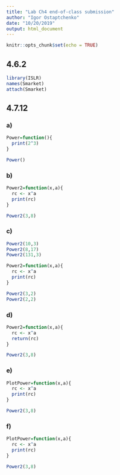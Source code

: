 ```yaml
---
title: "Lab Ch4 end-of-class submission"
author: "Igor Ostaptchenko"
date: "10/20/2019"
output: html_document
---
```


  
```r
knitr::opts_chunk$set(echo = TRUE)
```
## 4.6.2
```r
library(ISLR)
names(Smarket)
attach(Smarket)

```
## 4.7.12

### a)
```r
Power=function(){
  print(2^3)
}

Power()
```

### b)

```r
Power2=function(x,a){
  rc <- x^a
  print(rc)
}

Power2(3,8)
```

### c) 
```r

Power2(10,3)
Power2(8,17)
Power2(131,3)

```

```r
Power2=function(x,a){
  rc <- x^a
  print(rc)
}

Power2(3,2)
Power2(2,2)
```

### d)

```r
Power2=function(x,a){
  rc <- x^a
  return(rc)
}

Power2(3,8)
```
### e)

```r
PlotPower=function(x,a){
  rc <- x^a
  print(rc)
}

Power2(3,8)
```

### f)

```r
PlotPower=function(x,a){
  rc <- x^a
  print(rc)
}

Power2(3,8)
```